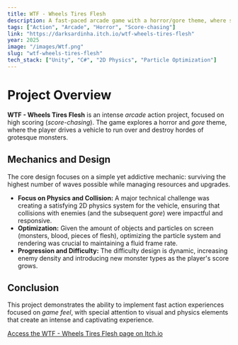 ```yaml
---
title: WTF - Wheels Tires Flesh
description: A fast-paced arcade game with a horror/gore theme, where survival depends on destroying monsters with your vehicle.
tags: ["Action", "Arcade", "Horror", "Score-chasing"]
link: "https://darksardinha.itch.io/wtf-wheels-tires-flesh"
year: 2025
image: "/images/Wtf.png" 
slug: "wtf-wheels-tires-flesh"
tech_stack: ["Unity", "C#", "2D Physics", "Particle Optimization"]
---
```


# Project Overview

**WTF - Wheels Tires Flesh** is an intense *arcade* action project, focused on high scoring (*score-chasing*). The game explores a horror and *gore* theme, where the player drives a vehicle to run over and destroy hordes of grotesque monsters.

## Mechanics and Design

The core design focuses on a simple yet addictive mechanic: surviving the highest number of waves possible while managing resources and upgrades.

* **Focus on Physics and Collision:** A major technical challenge was creating a satisfying 2D physics system for the vehicle, ensuring that collisions with enemies (and the subsequent *gore*) were impactful and responsive.
* **Optimization:** Given the amount of objects and particles on screen (monsters, blood, pieces of flesh), optimizing the particle system and rendering was crucial to maintaining a fluid frame rate.
* **Progression and Difficulty:** The difficulty design is dynamic, increasing enemy density and introducing new monster types as the player's score grows.

## Conclusion

This project demonstrates the ability to implement fast action experiences focused on *game feel*, with special attention to visual and physics elements that create an intense and captivating experience.

[Access the WTF - Wheels Tires Flesh page on Itch.io](https://darksardinha.itch.io/wtf-wheels-tires-flesh)